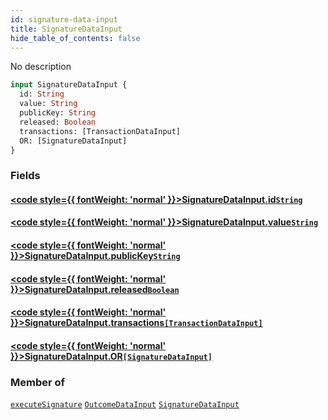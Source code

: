 ```yaml
---
id: signature-data-input
title: SignatureDataInput
hide_table_of_contents: false
---
```








No description

```graphql
input SignatureDataInput {
  id: String
  value: String
  publicKey: String
  released: Boolean
  transactions: [TransactionDataInput]
  OR: [SignatureDataInput]
}
```


### Fields

#### [<code style={{ fontWeight: 'normal' }}>SignatureDataInput.<b>id</b></code>](#)<Bullet />[`String`](/docs/api/scalars/string) <Badge class="secondary" text="scalar"/>
> 
> 

#### [<code style={{ fontWeight: 'normal' }}>SignatureDataInput.<b>value</b></code>](#)<Bullet />[`String`](/docs/api/scalars/string) <Badge class="secondary" text="scalar"/>
> 
> 

#### [<code style={{ fontWeight: 'normal' }}>SignatureDataInput.<b>publicKey</b></code>](#)<Bullet />[`String`](/docs/api/scalars/string) <Badge class="secondary" text="scalar"/>
> 
> 

#### [<code style={{ fontWeight: 'normal' }}>SignatureDataInput.<b>released</b></code>](#)<Bullet />[`Boolean`](/docs/api/scalars/boolean) <Badge class="secondary" text="scalar"/>
> 
> 

#### [<code style={{ fontWeight: 'normal' }}>SignatureDataInput.<b>transactions</b></code>](#)<Bullet />[`[TransactionDataInput]`](/docs/api/inputs/transaction-data-input) <Badge class="secondary" text="list"/> <Badge class="secondary" text="input"/>
> 
> 

#### [<code style={{ fontWeight: 'normal' }}>SignatureDataInput.<b>OR</b></code>](#)<Bullet />[`[SignatureDataInput]`](/docs/api/inputs/signature-data-input) <Badge class="secondary" text="list"/> <Badge class="secondary" text="input"/>
> 
> 



### Member of

[`executeSignature`](/docs/api/mutations/execute-signature)  <Badge class="secondary" text="mutation"/><Bullet />[`OutcomeDataInput`](/docs/api/inputs/outcome-data-input)  <Badge class="secondary" text="input"/><Bullet />[`SignatureDataInput`](/docs/api/inputs/signature-data-input)  <Badge class="secondary" text="input"/>



